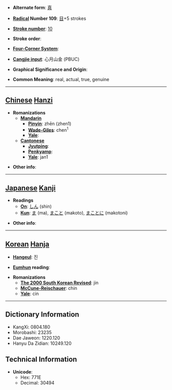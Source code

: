 * '''Alternate form''': [[真]]

* '''[[Wiktionary:Chinese radical index| Radical]] Number 109''': [[Wiktionary:Chinese radical index 目|目]]+5 strokes

* '''[[Wiktionary:Chinese total strokes index|Stroke number]]''': [[Wiktionary:Chinese total strokes index 10|10]]

* '''Stroke order''': 

* '''[[Wiktionary:Chinese four corner index|Four-Corner System]]''': 

* '''[[Wiktionary:Chinese Cangjie index|Cangjie input]]''': 心月山金 (PBUC)

* '''Graphical Significance and Origin''': 

* '''Common Meaning''': real, actual, true, genuine

----

== [[Chinese]] [[Hanzi]] ==

* '''Romanizations'''
** '''[[Mandarin]]'''
*** '''[[Pinyin]]''': zhēn (zhen1)
*** '''[[Wade-Giles]]''': chen<sup>1</sup>
*** '''[[Yale]]''': 
** '''[[Cantonese]]'''
*** '''[[Jyutping]]''':
*** '''[[Penkyamp]]''': 
*** '''[[Yale]]''': jan1

* '''Other info''': 

----

== [[Japanese]] [[Kanji]] ==

* '''Readings'''
** '''[[On]]''': [[しん]] (shin)
** '''[[Kun]]''': [[ま]] (ma), [[まこと]] (makoto), [[まことに]] (makotoni)

* '''Other info''':  

----

== [[Korean]] [[Hanja]] ==

* '''[[Hangeul]]''': 진

* '''[[Eumhun]] reading''': 

* '''Romanizations'''
** '''[[The 2000 South Korean Revised Romanization|The 2000 South Korean Revised]]''': jin
** '''[[McCune-Reischauer]]''': chin
** '''[[Yale]]''': cin

----

== Dictionary Information ==

* KangXi: 0804.180
* Morobashi: 23235
* Dae Jaweon: 1220.120
* Hanyu Da Zidian: 10249.120

== Technical Information ==

* '''Unicode''':
** Hex: 771E
** Decimal: 30494
